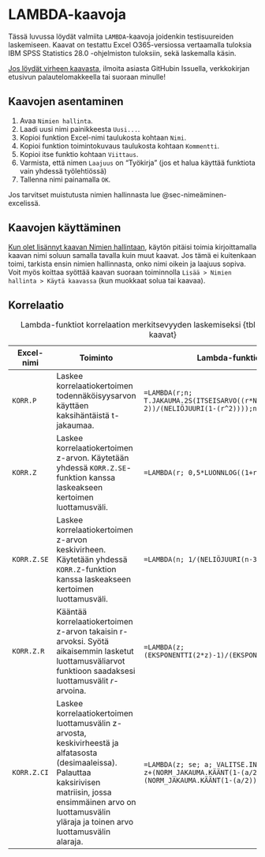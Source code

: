 # LAMBDA-kaavoja {#sec-lambda-kaavoja}

Tässä luvussa löydät valmiita `LAMBDA`-kaavoja joidenkin testisuureiden laskemiseen. Kaavat on testattu Excel O365-versiossa vertaamalla tuloksia IBM SPSS Statistics 28.0 -ohjelmiston tuloksiin, sekä laskemalla käsin.

[Jos löydät virheen kaavasta]{.underline}, ilmoita asiasta GitHubin Issuella, verkkokirjan etusivun palautelomakkeella tai suoraan minulle!

## Kaavojen asentaminen {#sec-kaavojen-asentaminen}

1.  Avaa `Nimien hallinta`.
2.  Laadi uusi nimi painikkeesta `Uusi...`.
3.  Kopioi funktion Excel-nimi taulukosta kohtaan `Nimi`.
4.  Kopioi funktion toimintokuvaus taulukosta kohtaan `Kommentti`.
5.  Kopioi itse funktio kohtaan `Viittaus`.
6.  Varmista, että nimen `Laajuus` on "Työkirja" (jos et halua käyttää funktiota vain yhdessä työlehtiössä)
7.  Tallenna nimi painamalla `OK`.

Jos tarvitset muistutusta nimien hallinnasta lue @sec-nimeäminen-excelissä.

## Kaavojen käyttäminen {#sec-kaavojen-käyttäminen}

[Kun olet lisännyt kaavan Nimien hallintaan]{.underline}, käytön pitäisi toimia kirjoittamalla kaavan nimi soluun samalla tavalla kuin muut kaavat. Jos tämä ei kuitenkaan toimi, tarkista ensin nimien hallinnasta, onko nimi oikein ja laajuus sopiva. Voit myös koittaa syöttää kaavan suoraan toiminnolla `Lisää > Nimien hallinta > Käytä kaavassa` (kun muokkaat solua tai kaavaa).

## Korrelaatio {#sec-korrelaatio-kaavat}

| Excel-nimi  | Toiminto                                                                                                                                                                                                                       | Lambda-funktio                                                                                                      |
|-----------------|-------------------------------------|------------------|
| `KORR.P`    | Laskee korrelaatiokertoimen todennäköisyysarvon käyttäen kaksihäntäistä t-jakaumaa.                                                                                                                                            | `=LAMBDA(r;n; T.JAKAUMA.2S(ITSEISARVO((r*NELIÖJUURI(n-2))/(NELIÖJUURI(1-(r^2))));n-2))`                             |
| `KORR.Z`    | Laskee korrelaatiokertoimen z-arvon. Käytetään yhdessä `KORR.Z.SE`-funktion kanssa laskeakseen kertoimen luottamusväli.                                                                                                        | `=LAMBDA(r; 0,5*LUONNLOG((1+r)/(1-r)))`                                                                             |
| `KORR.Z.SE` | Laskee korrelaatiokertoimen z-arvon keskivirheen. Käytetään yhdessä `KORR.Z`-funktion kanssa laskeakseen kertoimen luottamusväli.                                                                                              | `=LAMBDA(n; 1/(NELIÖJUURI(n-3)))`                                                                                   |
| `KORR.Z.R`  | Kääntää korrelaatiokertoimen z-arvon takaisin r-arvoksi. Syötä aikaisemmin lasketut luottamusväliarvot funktioon saadaksesi luottamusvälit $r$-arvoina.                                                                        | `=LAMBDA(z; (EKSPONENTTI(2*z)-1)/(EKSPONENTTI(2*z)+1))`                                                             |
| `KORR.Z.CI` | Laskee korrelaatiokertoimen luottamusvälin z-arvosta, keskivirheestä ja alfatasosta (desimaaleissa). Palauttaa kaksirivisen matriisin, jossa ensimmäinen arvo on luottamusvälin yläraja ja toinen arvo luottamusvälin alaraja. | `=LAMBDA(z; se; a; VALITSE.INDEKSI({1;2}; z+(NORM_JAKAUMA.KÄÄNT(1-(a/2))*se); z-(NORM_JAKAUMA.KÄÄNT(1-(a/2))*se)))` |

: Lambda-funktiot korrelaation merkitsevyyden laskemiseksi {tbl-korrelaatio-kaavat}
